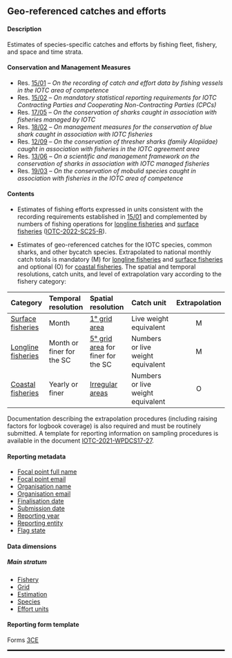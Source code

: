 ## Geo-referenced catches and efforts {#CEdataset}

#### Description

Estimates of species-specific catches and efforts by fishing fleet, fishery, and space and time strata.

#### Conservation and Management Measures

- Res. [15/01](https://www.iotc.org/cmm/resolution-1501-recording-catch-and-effort-data-fishing-vessels-iotc-area-competence) -- _On the recording of catch and effort data by fishing vessels in the IOTC area of competence_
- Res. [15/02](https://www.iotc.org/cmm/resolution-1502-mandatory-statistical-reporting-requirements-iotc-contracting-parties-and) -- _On mandatory statistical reporting requirements for IOTC Contracting Parties and Cooperating Non-Contracting Parties (CPCs)_
- Res. [17/05](https://www.iotc.org/cmm/resolution-1705-conservation-sharks-caught-association-fisheries-managed-iotc) -- _On the conservation of sharks caught in association with fisheries managed by IOTC_
- Res. [18/02](https://iotc.org/cmm/resolution-1802-management-measures-conservation-blue-shark-caught-association-iotc-fisheries) -- _On management measures for the conservation of blue shark caught in association with IOTC fisheries_
- Res. [12/09](https://iotc.org/cmm/resolution-1209-conservation-thresher-sharks-family-alopiidae-caught-association-fisheries-iotc) -- _On the conservation of thresher sharks (family Alopiidae) caught in association with fisheries in the IOTC agreement area_
- Res. [13/06](https://iotc.org/cmm/resolution-1306-scientific-and-management-framework-conservation-sharks-species-caught) -- _On a scientific and management framework on the conservation of sharks in association with IOTC managed fisheries_
- Res. [19/03](https://iotc.org/cmm/resolution-1903-conservation-mobulid-rays-caught-association-fisheries-iotc-area-competence) -- _On the conservation of mobulid species caught in association with fisheries in the IOTC area of competence_

#### Contents

- Estimates of fishing efforts expressed in units consistent with the recording requirements established in [15/01](https://www.iotc.org/cmm/resolution-1501-recording-catch-and-effort-data-fishing-vessels-iotc-area-competence) and complemented by numbers of fishing operations for [longline fisheries](#iotclonglinefishery) and [surface fisheries](#iotcsurfacefishery) ([IOTC-2022-SC25-R](https://iotc.org/documents/SC/25/RE)).

- Estimates of geo-referenced catches for the IOTC species, common sharks, and other bycatch species. Extrapolated to national monthly catch totals is mandatory (M) for [longline fisheries](#iotclonglinefishery) and [surface fisheries](#iotcsurfacefishery) and optional (O) for [coastal fisheries](#iotccoastalfishery). The spatial and temporal resolutions, catch units, and level of extrapolation vary according to the fishery category: 

| Category | Temporal resolution | Spatial resolution | Catch unit | Extrapolation | 
| :-------- | :--------- | :---------- | :------------- | :-------: |
[Surface fisheries](#iotcsurfacefishery)  | Month | [1° grid area](https://data.iotc.org/reference/1.0.0/domain/admin/#IOgrids1x1) | Live weight equivalent | M |
[Longline fisheries](#iotclonglinefishery) | Month or finer for the SC | [5° grid area](https://data.iotc.org/reference/1.0.0/domain/admin/#IOgrids5x5) for finer for the SC | Numbers or live weight equivalent | M |
[Coastal fisheries](#iotccoastalfishery) | Yearly or finer | [Irregular areas](https://data.iotc.org/reference/latest/domain/admin/#IOTCareasAR) | Numbers or live weight equivalent | O |

Documentation describing the extrapolation procedures (including raising factors for logbook coverage) is also required and must be routinely submitted. A template for reporting information on sampling procedures is available in the document [IOTC-2021-WPDCS17-27](https://www.iotc.org/WPDCS/17/27).

#### Reporting metadata

- [Focal point full name](#fcname)
- [Focal point email](#fcemail)
- [Organisation name](#orgname)
- [Organisation email](#orgemail)
- [Finalisation date](#findate)
- [Submission date](#subdate)
- [Reporting year](#repyear)
- [Reporting entity](#repentity)
- [Flag state](#repflagstate)

#### Data dimensions 

##### Main stratum

- [Fishery](../domain/fisheries/#fisheries)
- [Grid](../domain/admin/#IOTCgridsCESF)
- [Estimation](../domain/data/#estimations)
- [Species](../domain/biological/#allSpecies)  
- [Effort units](../domain/fisheries/#effortUnits)

#### Reporting form template

Forms [3CE](../forms/#Form_3CE)

<hr style="border:1.5px solid black">
